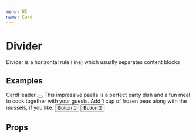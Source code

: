 ```yaml
---
menu: UI
name: Card
---
```



# Divider

Divider is a horizontal rule (line) which usually separates content blocks

## Examples

<Playground>
  <Card bgColor="color10" rize={1}>
    <CardHeader fitRight>
      CardHeader
      <Addon>
        <Button round>
          <DotsThreeVertical />
        </Button>
      </Addon>
    </CardHeader>
    <CardBody color="textSecondary">
      This impressive paella is a perfect party dish and a fun meal to cook together with your
      guests. Add 1 cup of frozen peas along with the mussels, if you like.
    </CardBody>
    <CardFooter right>
      <Button>Button 1</Button>
      <Button>Button 2</Button>
    </CardFooter>
  </Card>
</Playground>

## Props

<Props of={Card} />
